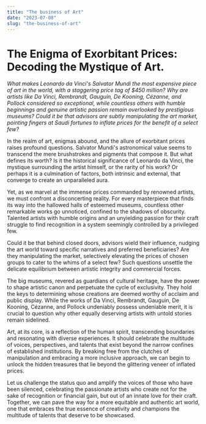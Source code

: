 ```yaml
---
title: "The business of Art"
date: "2023-07-08"
slug: "the-business-of-art"
---
```


# The Enigma of Exorbitant Prices: Decoding the Mystique of Art.

*What makes Leonardo da Vinci's Salvator Mundi the most expensive piece of art in the world, with a staggering price tag of $450 million? Why are artists like Da Vinci, Rembrandt, Gauguin, De Kooning, Cézanne, and Pollock considered so exceptional, while countless others with humble beginnings and genuine artistic passion remain overlooked by prestigious museums? Could it be that advisors are subtly manipulating the art market, pointing fingers at Saudi fortunes to inflate prices for the benefit of a select few?*

In the realm of art, enigmas abound, and the allure of exorbitant prices raises profound questions. Salvator Mundi's astronomical value seems to transcend the mere brushstrokes and pigments that compose it. But what defines its worth? Is it the historical significance of Leonardo da Vinci, the mystique surrounding the artist himself, or the rarity of his work? Or perhaps it is a culmination of factors, both intrinsic and external, that converge to create an unparalleled aura.

Yet, as we marvel at the immense prices commanded by renowned artists, we must confront a disconcerting reality. For every masterpiece that finds its way into the hallowed halls of esteemed museums, countless other remarkable works go unnoticed, confined to the shadows of obscurity. Talented artists with humble origins and an unyielding passion for their craft struggle to find recognition in a system seemingly controlled by a privileged few.

Could it be that behind closed doors, advisors wield their influence, nudging the art world toward specific narratives and preferred beneficiaries? Are they manipulating the market, selectively elevating the prices of chosen groups to cater to the whims of a select few? Such questions unsettle the delicate equilibrium between artistic integrity and commercial forces.

The big museums, revered as guardians of cultural heritage, have the power to shape artistic canon and perpetuate the cycle of exclusivity. They hold the keys to determining whose creations are deemed worthy of acclaim and public display. While the works of Da Vinci, Rembrandt, Gauguin, De Kooning, Cézanne, and Pollock undeniably possess undeniable merit, it is crucial to question why other equally deserving artists with untold stories remain sidelined.

Art, at its core, is a reflection of the human spirit, transcending boundaries and resonating with diverse experiences. It should celebrate the multitude of voices, perspectives, and talents that exist beyond the narrow confines of established institutions. By breaking free from the clutches of manipulation and embracing a more inclusive approach, we can begin to unlock the hidden treasures that lie beyond the glittering veneer of inflated prices.

Let us challenge the status quo and amplify the voices of those who have been silenced, celebrating the passionate artists who create not for the sake of recognition or financial gain, but out of an innate love for their craft. Together, we can pave the way for a more equitable and authentic art world, one that embraces the true essence of creativity and champions the multitude of talents that deserve to be showcased.


